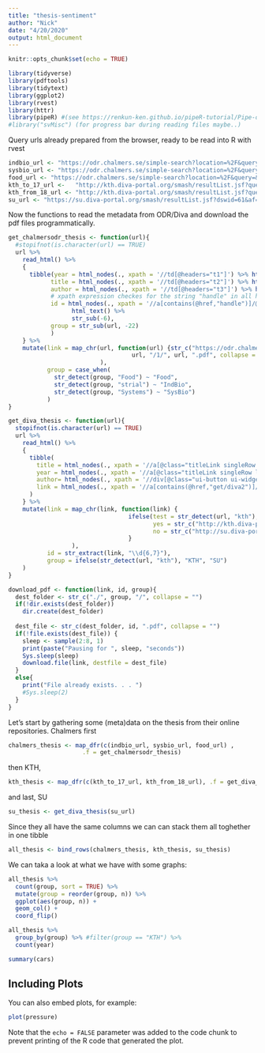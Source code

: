 ```yaml
---
title: "thesis-sentiment"
author: "Nick"
date: "4/20/2020"
output: html_document
---
```


```r
knitr::opts_chunk$set(echo = TRUE)
```

```r
library(tidyverse)
library(pdftools)
library(tidytext)
library(ggplot2)
library(rvest)
library(httr)
library(pipeR) #(see https://renkun-ken.github.io/pipeR-tutorial/Pipe-operator/Pipe-for-side-effect.html)
#library("svMisc") (for progress bar during reading files maybe..)
```

Query urls already prepared from the browser, ready to be read into R with rvest

```r
indbio_url <- "https://odr.chalmers.se/simple-search?location=%2F&query=&rpp=50&sort_by=dc.date.issued_dt&order=desc&filter_field_1=has_content_in_original_bundle&filter_type_1=equals&filter_value_1=true&filter_field_2=title&filter_type_2=notcontains&filter_value_2=och&filter_field_3=title&filter_type_3=notcontains&filter_value_3=hos&filter_field_4=title&filter_type_4=notcontains&filter_value_4=f%C3%B6r&filter_field_5=title&filter_type_5=notcontains&filter_value_5=av&filter_field_6=subject&filter_type_6=equals&filter_value_6=Industrial+Biotechnology"
sysbio_url <- "https://odr.chalmers.se/simple-search?location=%2F&query=&rpp=50&sort_by=dc.date.issued_dt&order=desc&filter_field_1=has_content_in_original_bundle&filter_type_1=equals&filter_value_1=true&filter_field_2=title&filter_type_2=notcontains&filter_value_2=och&filter_field_3=title&filter_type_3=notcontains&filter_value_3=hos&filter_field_4=title&filter_type_4=notcontains&filter_value_4=f%C3%B6r&filter_field_5=title&filter_type_5=notcontains&filter_value_5=av&filter_field_6=subject&filter_type_6=equals&filter_value_6=Bioinformatics+and+Systems+Biology"
food_url <- "https://odr.chalmers.se/simple-search?location=%2F&query=&rpp=60&sort_by=dc.date.issued_dt&order=desc&filter_field_1=has_content_in_original_bundle&filter_type_1=equals&filter_value_1=true&filter_field_2=title&filter_type_2=notcontains&filter_value_2=och&filter_field_3=title&filter_type_3=notcontains&filter_value_3=hos&filter_field_4=title&filter_type_4=notcontains&filter_value_4=f%C3%B6r&filter_field_5=title&filter_type_5=notcontains&filter_value_5=av&filter_field_6=subject&filter_type_6=equals&filter_value_6=Food+Science"
kth_to_17_url <-   "http://kth.diva-portal.org/smash/resultList.jsf?query=&language=en&searchType=UNDERGRADUATE&noOfRows=50&sortOrder=relevance_sort_desc&sortOrder2=title_sort_asc&onlyFullText=false&sf=all&aq=%5B%5B%5D%5D&aqe=%5B%5D&aq2=%5B%5B%7B%22dateIssued%22%3A%7B%22from%22%3A%222015%22%2C%22to%22%3A%222020%22%7D%7D%2C%7B%22organisationId%22%3A%225903%22%2C%22organisationId-Xtra%22%3Atrue%7D%5D%5D&af=%5B%22hasFulltext%3Atrue%22%2C%22language%3Aeng%22%5D"
kth_from_18_url <- "http://kth.diva-portal.org/smash/resultList.jsf?query=&language=en&searchType=UNDERGRADUATE&noOfRows=50&sortOrder=relevance_sort_desc&sortOrder2=title_sort_asc&onlyFullText=false&sf=all&aq=%5B%5B%5D%5D&aqe=%5B%5D&aq2=%5B%5B%7B%22organisationId%22%3A%22879224%22%2C%22organisationId-Xtra%22%3Atrue%7D%5D%5D&af=%5B%22personOrgId%3A879224%22%2C%22hasFulltext%3Atrue%22%2C%22language%3Aeng%22%2C%22categoryId%3A11500%22%2C%22categoryId%3A11528%22%5D"
su_url <- "https://su.diva-portal.org/smash/resultList.jsf?dswid=61&af=%5B%22language%3Aeng%22%2C%22hasFulltext%3Atrue%22%2C%22thesisLevel%3AH2%22%5D&p=1&fs=true&language=en&searchType=UNDERGRADUATE&query=&aq=%5B%5B%5D%5D&aq2=%5B%5B%7B%22dateIssued%22%3A%7B%22from%22%3A%222015%22%2C%22to%22%3A%222020%22%7D%7D%2C%7B%22organisationId%22%3A%22535%22%2C%22organisationId-Xtra%22%3Atrue%7D%5D%5D&aqe=%5B%5D&noOfRows=50&sortOrder=relevance_sort_desc&sortOrder2=title_sort_asc&onlyFullText=false&sf=all"

```

Now the functions to read the metadata from ODR/Diva and download the pdf files programmatically.

```r
get_chalmersodr_thesis <- function(url){
  #stopifnot(is.character(url) == TRUE)
  url %>% 
    read_html() %>%
    {
      tibble(year = html_nodes(., xpath = '//td[@headers="t1"]') %>% html_text(),
            title = html_nodes(., xpath = '//td[@headers="t2"]') %>% html_text(),
            author = html_nodes(., xpath = '//td[@headers="t3"]') %>% html_text(),
            # xpath expression checkes for the string "handle" in all href attributes              and returns them 
            id = html_nodes(., xpath = '//a[contains(@href,"handle")]/@href') %>%
                  html_text() %>% 
                  str_sub(-6),
            group = str_sub(url, -22)
            )
    } %>% 
    mutate(link = map_chr(url, function(url) {str_c("https://odr.chalmers.se/bitstream/20.500.12380/",
                                   url, "/1/", url, ".pdf", collapse = "")}
                          ),
           group = case_when(
             str_detect(group, "Food") ~ "Food",
             str_detect(group, "strial") ~ "IndBio",
             str_detect(group, "Systems") ~ "SysBio")
           )
}

get_diva_thesis <- function(url){
  stopifnot(is.character(url) == TRUE)
  url %>% 
    read_html() %>%
    {
      tibble(
        title = html_nodes(., xpath = '//a[@class="titleLink singleRow linkcolor"]') %>% html_text(),
        year = html_nodes(., xpath = '//a[@class="titleLink singleRow linkcolor"]//following-sibling::span[position() < 2]') %>% html_text(),
        author= html_nodes(., xpath = '//div[@class="ui-button ui-widget ui-state-default ui-corner-all ui-button-text-icon-left toggleOrganisation"]') %>% html_text(),
        link = html_nodes(., xpath = '//a[contains(@href,"get/diva2")]/@href') %>% html_text()
      )
    } %>% 
    mutate(link = map_chr(link, function(link) {
                                  ifelse(test = str_detect(url, "kth"),
                                         yes = str_c("http://kth.diva-portal.org/smash/", link, collapse = ""),
                                         no = str_c("http://su.diva-portal.org/smash/", link, collapse = ""))
                                  }
                  ),
           id = str_extract(link, "\\d{6,7}"),
           group = ifelse(str_detect(url, "kth"), "KTH", "SU")
    )
}

download_pdf <- function(link, id, group){
  dest_folder <- str_c("./", group, "/", collapse = "")
  if(!dir.exists(dest_folder))
    dir.create(dest_folder)
  
  dest_file <- str_c(dest_folder, id, ".pdf", collapse = "")
  if(!file.exists(dest_file)) {
    sleep <- sample(2:8, 1)
    print(paste("Pausing for ", sleep, "seconds"))
    Sys.sleep(sleep)
    download.file(link, destfile = dest_file)
  }
  else{
    print("File already exists. . . ")
    #Sys.sleep(2)
  }
}
```

Let's start by gathering some (meta)data on the thesis from their online repositories. Chalmers first

```r
chalmers_thesis <- map_dfr(c(indbio_url, sysbio_url, food_url) ,
                     .f = get_chalmersodr_thesis) 
```
then KTH,
```r
kth_thesis <- map_dfr(c(kth_to_17_url, kth_from_18_url), .f = get_diva_thesis)
```
and last, SU
```r
su_thesis <- get_diva_thesis(su_url)
```
Since they all have the same columns we can can stack them all toghether in one tibble
```r
all_thesis <- bind_rows(chalmers_thesis, kth_thesis, su_thesis)
```

We can taka a look at what we have with some graphs:
```r
all_thesis %>% 
  count(group, sort = TRUE) %>% 
  mutate(group = reorder(group, n)) %>% 
  ggplot(aes(group, n)) +
  geom_col() +
  coord_flip()

all_thesis %>% 
  group_by(group) %>% #filter(group == "KTH") %>% 
  count(year)
```



```r
summary(cars)
```

## Including Plots

You can also embed plots, for example:

```r
plot(pressure)
```

Note that the `echo = FALSE` parameter was added to the code chunk to prevent printing of the R code that generated the plot.
